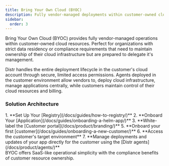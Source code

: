 ```yaml
---
title: Bring Your Own Cloud (BYOC)
description: Fully vendor-managed deployments within customer-owned cloud subscriptions
sidebar:
  order: 3
---
```



Bring Your Own Cloud (BYOC) provides fully vendor-managed operations within customer-owned cloud resources. Perfect for organizations with strict data residency or compliance requirements that need to maintain ownership of their cloud infrastructure but are prepared to delegate it's management.

Distr handles the entire deployment lifecycle in the customer's cloud account through secure, limited access permissions. Agents deployed in the customer environment allow vendors to, deploy cloud infrastructure, manage applications centrally, while customers maintain control of their cloud resources and billing.

### Solution Architecture

<ThemeImage
  lightSrc="/src/assets/docs/use-cases/byoc/byoc-light.png"
  darkSrc="/src/assets/docs/use-cases/byoc/byoc-dark.png"
  alt="Fully-Self-Managed diagram"
/>

<Steps>
  1. **Set Up Your [Registry](/docs/guides/how-to-registry/)** 2. **Onboard Your
  [Application](/docs/guides/onboarding-a-helm-app/)** 3. **White-label the
  [Customer portal](/docs/product/branding/)** 5. **Onboard your first
  [customer](/docs/guides/onboarding-a-new-customer/)** 6. **Access the
  customer's target environment** 7. **Manage deployments and updates of your
  app directly for the customer using the [Distr
  agents](/docs/product/agents/)**
</Steps>

<Aside type="tip">
  BYOC offers SaaS-like operational simplicity with the compliance benefits of
  customer resource ownership.
</Aside>

